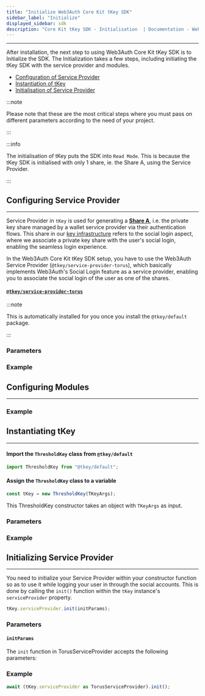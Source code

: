 ```yaml
---
title: "Initialize Web3Auth Core Kit tKey SDK"
sidebar_label: "Initialize"
displayed_sidebar: sdk
description: "Core Kit tKey SDK - Initialisation  | Documentation - Web3Auth"
---
```



---

After installation, the next step to using Web3Auth Core Kit tKey SDK is to Initialize the SDK. The Initialization takes a few steps, including
initiating the tKey SDK with the service provider and modules.

- [Configuration of Service Provider](#configuring-service-provider)
- [Instantiation of tKey](#instantiating-tkey)
- [Initialisation of Service Provider](#initialising-service-provider)

:::note

Please note that these are the most critical steps where you must pass on different parameters according to the need of your project.

:::

:::info

The initialisation of tKey puts the SDK into `Read Mode`. This is because the tKey SDK is initialised with only 1 share, ie. the Share A, using the
Service Provider.

:::

## Configuring Service Provider

---

Service Provider in `tKey` is used for generating a [**Share A**](/sdk/tkey), i.e. the private key share managed by a wallet service provider via
their authentication flows. This share in our [key infrastructure](/overview/key-management/) refers to the social login aspect, where we associate a
private key share with the user's social login, enabling the seamless login experience.

In the Web3Auth Core Kit tKey SDK setup, you have to use the Web3Auth Service Provider (`@tkey/service-provider-torus`), which basically implements
Web3Auth's Social Login feature as a service provider, enabling you to associate the social login of the user as one of the shares.

#### [`@tkey/service-provider-torus`](https://npmjs.com/package/@tkey/service-provider-torus)

:::note

This is automatically installed for you once you install the `@tkey/default` package.

:::

### Parameters

<ServiceProviderArg />

### Example

<ServiceProviderExample />

## Configuring Modules

---

<ModulesDescription />

### Example

<ModulesExample />

## Instantiating tKey

---

#### Import the `ThresholdKey` class from `@tkey/default`

```javascript
import ThresholdKey from "@tkey/default";
```

#### Assign the `ThresholdKey` class to a variable

```javascript
const tKey = new ThresholdKey(TKeyArgs);
```

This ThresholdKey constructor takes an object with `TKeyArgs` as input.

### Parameters

<TKeyArgs />

### Example

<TKeyInstanceExample />

## Initializing Service Provider

---

You need to initialize your Service Provider within your constructor function so as to use it while logging your user in through the social accounts.
This is done by calling the `init()` function within the `tKey` instance's `serviceProvider` property.

```ts
tKey.serviceProvider.init(initParams);
```

### Parameters

#### `initParams`

The `init` function in TorusServiceProvider accepts the following parameters:

<InitParams />

### Example

```js
await (tKey.serviceProvider as TorusServiceProvider).init();
```
